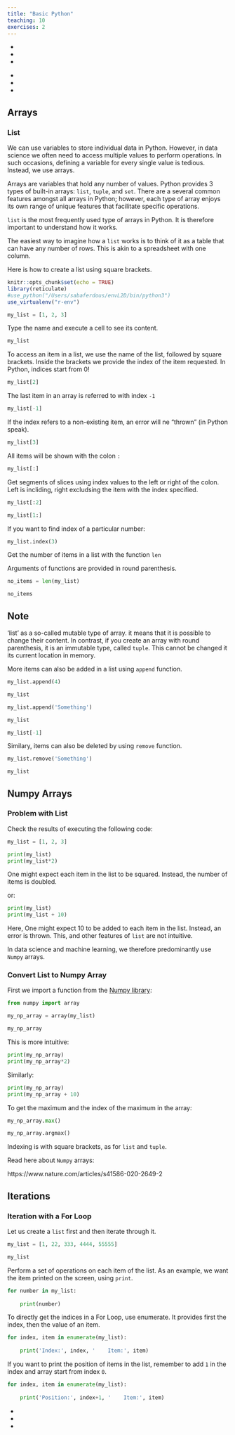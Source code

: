```yaml
---
title: "Basic Python"
teaching: 10
exercises: 2
---
```


:::::::::::::::::::::::::::::::::::::: questions 

- 
-
-

::::::::::::::::::::::::::::::::::::::::::::::::

::::::::::::::::::::::::::::::::::::: objectives

-
-
-
::::::::::::::::::::::::::::::::::::::::::::::::

## Arrays

### List

We can use variables to store individual data in Python. However, in data science we often need to access multiple values to perform operations. In such occasions, defining a variable for every single value is tedious. Instead, we use arrays.

Arrays are variables that hold any number of values. Python provides 3 types of built-in arrays: ```list```, ```tuple```, and ```set```. There are a several common features amongst all arrays in Python; however, each type of array enjoys its own range of unique features that facilitate specific operations. 

```list``` is the most frequently used type of arrays in Python. It is therefore important to understand how it works.

The easiest way to imagine how a ```list``` works is to think of it as a table that can have any number of rows. This is akin to a spreadsheet with one column.

Here is how to create a list using square brackets.

```r
knitr::opts_chunk$set(echo = TRUE)
library(reticulate)
#use_python("/Users/sabaferdous/envL2D/bin/python3")
use_virtualenv("r-env")
```

```python
my_list = [1, 2, 3]
```

Type the name and execute a cell to see its content.

```python
my_list
```

To access an item in a list, we use the name of the list, followed by square brackets. Inside the brackets we provide the index of the item requested. In Python, indices start from 0!


```python
my_list[2]
```

The last item in an array is referred to with index `-1`

```python
my_list[-1]
```

If the index refers to a non-existing item, an error will ne "thrown" (in Python speak).

```python
my_list[3]
```

All items will be shown with the colon `:`
```python
my_list[:]
```

Get segments of slices using index values to the left or right of the colon. Left is incliding, right excludsing the item with the index specified. 


```python
my_list[:2]
```

```python
my_list[1:]
```
If you want to find index of a particular number: 

```python
my_list.index(3)
```

Get the number of items in a list with the function `len`

Arguments of functions are provided in round parenthesis.

```python
no_items = len(my_list)

no_items
```

:::::::::::::: callout
## Note

'list' as a so-called mutable type of array. it means that it is possible to change their content. In contrast, if you create an array with round parenthesis, it is an immutable type, called `tuple`. This cannot be changed it its current location in memory.
::::::::::::::

More items can also be added in a list using `append` function.

```python
my_list.append(4)

my_list
```


```python
my_list.append('Something')

my_list
```

```python
my_list[-1]
```

Similary, items can also be deleted by using `remove` function.

```python
my_list.remove('Something')

my_list
```

## Numpy Arrays

### Problem with List

Check the results of executing the following code:

```python
my_list = [1, 2, 3]

print(my_list)
print(my_list*2)
```

One might expect each item in the list to be squared. Instead, the number of items is doubled.

or: 

```python
print(my_list)
print(my_list + 10)
```

Here, One might expect 10 to be added to each item in the list. Instead, an error is thrown. This, and other features of `list` are not intuitive.

In data science and machine learning, we therefore predominantly use `Numpy` arrays.

### Convert List to Numpy Array

First we import a function from the [Numpy library](https://numpy.org):

```python
from numpy import array
```

```python
my_np_array = array(my_list)

my_np_array
```

This is more intuitive:

```python
print(my_np_array)
print(my_np_array*2)
```

Similarly:

```python
print(my_np_array)
print(my_np_array + 10)
```

To get the maximum and the index of the maximum in the array:

```python
my_np_array.max()
```

```python
my_np_array.argmax()
```

Indexing is with square brackets, as for `list` and `tuple`.

Read here about `Numpy` arrays:

https://www.nature.com/articles/s41586-020-2649-2

## Iterations

### Iteration with a For Loop

Let us create a `list` first and then iterate through it.

```python
my_list = [1, 22, 333, 4444, 55555]

my_list
```

Perform a set of operations on each item of the list. As an example, we want the item printed on the screen, using `print`.

```python
for number in my_list:
    
    print(number)
```

To directly get the indices in a For Loop, use enumerate. It provides first the index, then the value of an item.

```python
for index, item in enumerate(my_list):
    
    print('Index:', index, '    Item:', item)
```

If you want to print the position of items in the list, remember to add `1` in the index and array start from index `0`.

```python
for index, item in enumerate(my_list):
    
    print('Position:', index+1, '    Item:', item)
```


:::::::::::::::::::::::::::::::::::::keypoints 

-
-
-

::::::::::::::::::::::::::::::::::::::::::::::::
[r-markdown]: https://rmarkdown.rstudio.com/
